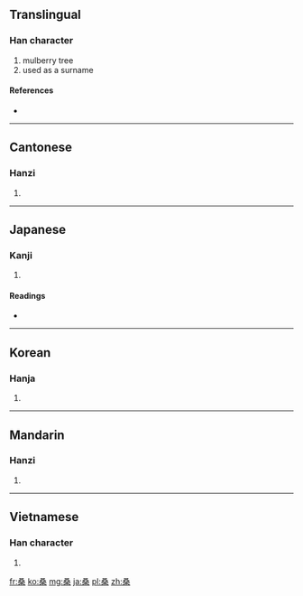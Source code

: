 {{also|桒}}
==Translingual==

===Han character===
{{Han char|rn=75|rad=木|as=06|sn=10|four=1790<sub>4</sub>|canj=水水水木 (EEED)|ids=⿱[[叒]][[木]]}}

# mulberry tree
# used as a surname

====References====
* {{Han ref|kx=0526.010|dkj=14772|dj=0914.140|hdz=21209.030|uh=6851|ud=26705|bh=AEE1|bd=44769}}

----

==Cantonese==

===Hanzi===
{{yue-hanzi|jyut=|y=song1}}

# {{defn|Cantonese|sort=木06}}

----

==Japanese==

===Kanji===
{{ja-kanji|grade=c|rs=木06}}

# {{defn|Japanese|sort=木06}}

====Readings====
* {{ja-readings|on=[[そう]] (sō)|kun=[[くわ]] (kuwa)}}

----

==Korean==

===Hanja===
{{ko-hanja|hangeul=상|eumhun=|rv=sang|mr=sang|y=sang}}

# {{defn|Korean|sort=木06}}

----

==Mandarin==

===Hanzi===
{{cmn-hanzi|pin=[[sāng]] ([[sang1]])|wg=sang<sup>1</sup>}}

# {{defn|Mandarin|sort=木06}}

----

==Vietnamese==

===Han character===
{{vi-hantu|[[tang]], [[dâu]]|rs=木06}}

# {{defn|Vietnamese|sort=木06}}

[[fr:桑]]
[[ko:桑]]
[[mg:桑]]
[[ja:桑]]
[[pl:桑]]
[[zh:桑]]